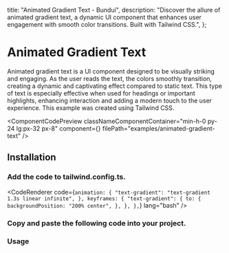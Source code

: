   title: "Animated Gradient Text - Bundui",
  description:
    "Discover the allure of animated gradient text, a dynamic UI component that enhances user engagement with smooth color transitions. Built with Tailwind CSS.",
};


# Animated Gradient Text

Animated gradient text is a UI component designed to be visually striking and engaging. As the user reads the text, the colors smoothly transition, creating a dynamic and captivating effect compared to static text. This type of text is especially effective when used for headings or important highlights, enhancing interaction and adding a modern touch to the user experience. This example was created using Tailwind CSS.

<ComponentCodePreview
  classNameComponentContainer="min-h-0 py-24 lg:px-32 px-8"
  component={<AnimatedGradientTextExample />}
  filePath="examples/animated-gradient-text"
/>

## Installation

### Add the code to tailwind.config.ts.

<CodeRenderer
  code={`animation: {
  "text-gradient": "text-gradient 1.3s linear infinite",
},
keyframes: {
  "text-gradient": {
    to: {
      backgroundPosition: "200% center",
    },
  },
},`}
  lang="bash"
/>

### Copy and paste the following code into your project.

<CodeBlock filePath="components/ui/animated-gradient-text.tsx" />

### Usage

<CodeBlock filePath="components/examples/animated-gradient-text.tsx" />
